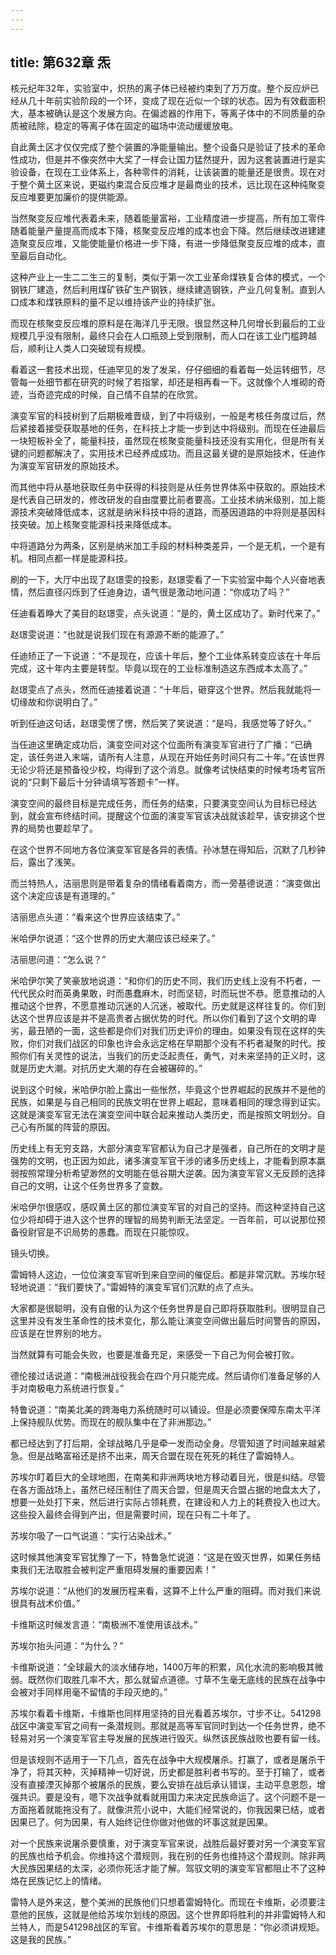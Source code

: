 ```yaml
---
---
---
```

title: 第632章 炁
---



核元纪年32年，实验室中，炽热的离子体已经被约束到了万万度。整个反应炉已经从几十年前实验阶段的一个环，变成了现在近似一个球的状态。因为有效截面积大，基本被确认是这个发展方向。在偏滤器的作用下，等离子体中的不同质量的杂质被祛除，稳定的等离子体在固定的磁场中流动缓缓放电。

自此黄土区才仅仅完成了整个装置的净能量输出。整个设备只是验证了技术的革命性成功，但是并不像突然中大奖了一样会让国力猛然提升，因为这套装置进行是实验设备，在现在工业体系上，各种零件的消耗，让该装置的能量还是很贵。现在对于整个黄土区来说，更磁约束混合反应堆才是最商业的技术，远比现在这种纯聚变反应堆要更加廉价的提供能源。

当然聚变反应堆代表着未来，随着能量富裕，工业精度进一步提高，所有加工零件随着能量产量提高而成本下降，核聚变反应堆的成本也会下降。然后继续改进建建造聚变反应堆，又能使能量价格进一步下降，有进一步降低聚变反应堆的成本，直至最后自动化。

这种产业上一生二二生三的复制，类似于第一次工业革命煤铁复合体的模式，一个钢铁厂建造，然后利用煤矿铁矿生产钢铁，继续建造钢铁，产业几何复制。直到人口成本和煤铁原料的量不足以维持该产业的持续扩张。

而现在核聚变反应堆的原料是在海洋几乎无限。很显然这种几何增长到最后的工业规模几乎没有限制，最终只会在人口瓶颈上受到限制，而人口在该工业门槛跨越后，顺利让人类人口突破现有规模。

看着这一套技术出现，任迪罕见的发了发呆，仔仔细细的看着每一处运转细节，尽管每一处细节都在研究的时候了若指掌，却还是相再看一下。这就像个人堆砌的奇迹，当奇迹完成的时候，自己情不自禁的在欣赏。

演变军官的科技树到了后期极难晋级，到了中将级别，一般是考核任务度过后，然后紧接着接受获取基地的任务，在科技上才能一步到达中将级别。而现在任迪最后一块短板补全了，能量科技，虽然现在核聚变能量科技还没有实用化，但是所有关键的问题都解决了，实用技术已经养成成功。而且这最关键的是原始技术，任迪作为演变军官研发的原始技术。

而其他中将从基地获取任务中获得的科技则是从任务世界体系中获取的。原始技术是代表自己研发的，修改研发的自由度要比前者要高。工业技术纳米级别，加上能源技术突破降低成本，这就是纳米科技中将的道路，而基因道路的中将则是基因科技突破。加上核聚变能源科技来降低成本。

中将道路分为两条，区别是纳米加工手段的材料种类差异，一个是无机，一个是有机。相同点都一样是能源科技。

刷的一下，大厅中出现了赵璟雯的投影，赵璟雯看了一下实验室中每个人兴奋地表情，然后直径闪烁到了任迪身边，语气很是激动地问道：“你成功了吗？”

任迪看着睁大了美目的赵璟雯，点头说道：“是的，黄土区成功了。新时代来了。”

赵璟雯说道：“也就是说我们现在有源源不断的能源了。”

任迪矫正了一下说道：“不是现在，应该十年后，整个工业体系转变应该在十年后完成，这十年内主要是转型。毕竟以现在的工业标准制造这东西成本太高了。”

赵璟雯点了点头，然而任迪接着说道：“十年后，砸穿这个世界。然后我就能将一切缘故和你说明白了。”

听到任迪这句话，赵璟雯愣了愣，然后笑了笑说道：“是吗，我感觉等了好久。”

当任迪这里确定成功后，演变空间对这个位面所有演变军官进行了广播：“已确定，该任务进入末端，请所有人注意，从现在开始任务时间只有二十年。”在该世界无论少将还是预备役少校，均得到了这个消息。就像考试快结束的时候考场考官所说的“只剩下最后十分钟请填写答题卡”一样。

演变空间的最终目标是完成任务，而任务的结束，只要演变空间认为目标已经达到，就会宣布终结时间。提醒这个位面的演变军官该决战就该趁早，该安排这个世界的局势也要趁早了。

在这个世界不同地方各位演变军官是各异的表情。孙冰慧在得知后，沉默了几秒钟后，露出了浅笑。

而兰特热人，洁丽思则是带着复杂的情绪看着南方，而一旁基德说道：“演变做出这个决定应该是有道理的。”

洁丽思点头道：“看来这个世界应该结束了。”

米哈伊尔说道：“这个世界的历史大潮应该已经来了。”

洁丽思问道：“怎么说？”

米哈伊尔笑了笑豪放地说道：“和你们的历史不同，我们历史线上没有不朽者，一代代民众时而英勇果敢，时而愚蠢麻木，时而坚韧，时而玩世不恭。愿意推动的人推动这个世界，不愿意推动沉迷的人沉迷，被取代。历史就是这样往复的。你们到达这个世界应该是并不是高贵者占据优势的时代。所以你们看到了这个文明的卑劣，最丑陋的一面，这些都是你们对我们历史评价的理由。如果没有现在这样的失败，你们对我们战区的印象也许会永远定格在早期那个没有不朽者凝聚的时代。按照你们有关灵性的说法，当我们的历史泛起责任，勇气，对未来坚持的正义时，这就是历史大潮。对抗历史大潮的存在会被碾碎的。”

说到这个时候，米哈伊尔脸上露出一些怅然，毕竟这个世界崛起的民族并不是他的民族，如果是与自己相同的民族文明在世界上崛起，意味着相同的理念得到证实。这就是演变军官无法在演变空间中联合起来推动人类历史，而是按照文明划分。自己心有所属的阵营的原因。

历史线上有无穷支路，大部分演变军官都认为自己才是强者，自己所在的文明才是强势的文明，也正因为如此，诸多演变军官干涉的诸多历史线上，才能看到原本羸弱按照常理分析希望渺然的文明能在低谷期大逆袭。因为演变军官义无反顾的选择自己的文明，让这个任务世界多了变数。

米哈伊尔很感叹，感叹黄土区的那位演变军官的对自己的坚持。而这种坚持自己这位少将却碍于进入这个世界的理智的局势判断无法坚定。一百年前，可以说那位预备役尉官是不识局势的愚蠢。而现在只能惊叹。

镜头切换。

雷姆特人这边，一位位演变军官听到来自空间的催促后。都是非常沉默。苏埃尔轻轻地说道：“我们要快了。”雷姆特的演变军官们沉默的点了点头。

大家都是很聪明，没有自傲的认为这个任务世界是自己即将获取胜利。很明显自己这里并没有发生革命性的技术变化，那么能让演变空间做出最后时间警告的原因，应该是在世界别的地方。

当然就算有可能会失败，也要是准备充足，来感受一下自己为何会被打败。

德伦接过话说道：“南极洲战役我会在四个月只能完成。然后请你们准备足够的人手对南极电力系统进行恢复。”

特鲁说道：“南美北美的跨海电力系统随时可以铺设。但是必须要保障东南太平洋上保持舰队优势。而现在的舰队集中在了非洲那边。”

都已经达到了打后期，全球战略几乎是牵一发而动全身。尽管知道了时间越来越紧急。但是战略富裕还是挤不出来，周天合盟在现在死死的耗住了雷姆特人。

苏埃尔盯着巨大的全球地图，在南美和非洲两块地方移动着目光，很是纠结。尽管在各方面战场上，虽然已经压制住了周天合盟，但是周天合盟占据的地盘太大了，想要一处处打下来，然后进行实际占领耗费，在建设和人力上的耗费投入也过大。这些投入最终会得到产出，但是需要时间，现在只有二十年了。

苏埃尔吸了一口气说道：“实行沾染战术。”

这时候其他演变军官犹豫了一下，特鲁急忙说道：“这是在毁灭世界，如果任务结束我们无法取胜会被判定严重阻碍发展的重要因素！”

苏埃尔说道：“从他们的发展历程来看，这算不上什么严重的阻碍。而对我们来说很具有战术价值。”

卡维斯这时候发言道：“南极洲不准使用该战术。”

苏埃尔抬头问道：“为什么？”

卡维斯说道：“全球最大的淡水储存地，1400万年的积累，风化水流的影响极其微弱。既然你们取胜几率不大，那么就留点道德。寸草不生毫无底线的民族在战争中会被对手同样用毫不留情的手段灭绝的。”

苏埃尔看着卡维斯，卡维斯也同样用坚持的目光看着苏埃尔，寸步不让。541298战区中演变军官之间有一条潜规则。那就是高等军官同时到达一个任务世界，绝不轻易对另一个演变军官主导发展的民族进行毁灭。纵然该民族战败也要有留一线。

但是该规则不适用于一下几点，首先在战争中大规模屠杀。打赢了，或者是屠杀干净了，将其灭种，灭掉精神一切好说，历史都是胜利者书写的。至于打输了，或者没有直接湮灭掉那个被屠杀的民族，要么安排在战后承认错误，主动平息恩怨，增强共识。要是没有，嗯下次战争就看就用国力来决定民族命运了。这个问题不是一方面拖着就能拖没有了。就像洪荒小说中，大能们经常说的，你我因果已结，或者因果已了。何为因果，有人始终记住你做对他做的坏事这就是因果。

对一个民族来说屠杀要慎重，对于演变军官来说，战胜后最好要对另一个演变军官的民族也给予机会。你维持这个潜规则，我在别的任务也维持这个潜规则。除非两大民族因果结的太深，必须你死活才能了解。驾驭文明的演变军官都阻止不了这种烙在民族记忆上的情绪。

雷特人是外来这，整个美洲的民族他们只想着雷姆特化。而现在卡维斯，必须要注意他的民族，这就是他给苏埃尔划线的原因。这个世界即将胜利的并非雷姆特人和兰特人，而是541298战区的军官。卡维斯看着苏埃尔的意思是：“你必须讲规矩。这是我的民族。”